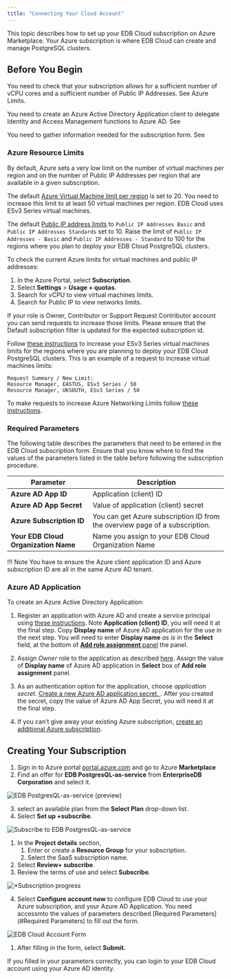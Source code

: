 ```yaml
---
title: "Connecting Your Cloud Account"
---
```


This topic describes how to set up your EDB Cloud subscription on Azure Marketplace. Your Azure subscription is where EDB Cloud can create and manage PostgreSQL clusters.

## Before You Begin

You need to check that your subscription allows for a sufficient number of vCPU cores and a sufficient number of Public IP Addresses. See Azure Limits.

You need to create an Azure Active Directory Application client to delegate Identity and Access Management functions to Azure AD. See 

You need to gather information needed for the subscription form. See 

### Azure Resource Limits

By default, Azure sets a very low limit on the number of virtual machines per region and on the number of Public IP Addresses per region that are available in a given subscription. 

The default [Azure Virtual Machine  limit per region](https://docs.microsoft.com/en-us/azure/azure-resource-manager/management/azure-subscription-service-limits#virtual-machines-limits---azure-resource-manager) is set to 20. You need to increase this limit to at least 50 virtual machines per region. EDB Cloud uses ESv3 Series virtual machines. 

The default [Public IP address limits](https://docs.microsoft.com/en-us/azure/azure-resource-manager/management/azure-subscription-service-limits#publicip-address) to `Public IP Addresses Basic` and `Public IP Addresses Standards` set to 10. Raise the limit of `Public IP Addresses - Basic` and `Public IP Addresses - Standard` to 100 for the regions where you plan to deploy your EDB Cloud PostgreSQL clusters.

To check the current Azure limits for virtual machines and public IP addresses:

1. In the Azure Portal, select **Subscription**.
2. Select **Settings** > **Usage + quotas**.
1. Search for vCPU to view virtual machines limits.
1. Search for Public IP to view networks limits.

If your role is Owner, Contributor or Support Request Contributor account you can send requests to increase those limits. Please ensure that the Default subscription filter is updated for the expected subscription id.

Follow [these instructions](https://docs.microsoft.com/en-us/azure/azure-portal/supportability/per-vm-quota-requests#request-a-standard-quota-increase-from-help--support) to increase your ESv3 Series virtual machines limits for the regions where you are planning to deploy your EDB Cloud PostgreSQL clusters. This is an example of a request to increase virtual machines limits:

```
Request Summary / New Limit:
Resource Manager, EASTUS, ESv3 Series / 50
Resource Manager, UKSOUTH, ESv3 Series / 50

```
To make requests to increase Azure Networking Limits follow [these instructions](https://docs.microsoft.com/en-us/azure/azure-portal/supportability/networking-quota-requests#request-networking-quota-increase-at-subscription-level-using-help--support).


### Required Parameters

The following table describes the parameters that need to be entered in the EDB Cloud subscription form.
Ensure that you know where to find the values of the parameters listed in the table before following the subscription procedure.


| Parameter                             | Description                                                                  |
| ------------------------------------- | ---------------------------------------------------------------------------- |
| **Azure AD App ID**                   | Application (client) ID                                                      |
| **Azure AD App Secret**               | Value of application (client) secret                                         |
| **Azure Subscription ID**             | You can get Azure subscription ID from the overview page of a subscription.  |
| **Your EDB Cloud Organization Name**  | Name you assign to your EDB Cloud Organization Name                          |

!!! Note
    You have to ensure the Azure client application ID and Azure subscription ID are all in the same Azure AD tenant.


### Azure AD Application

To create an Azure Active Directory Application:
1. Register an application with Azure AD and create a service principal using [these instructions](https://docs.microsoft.com/en-us/azure/active-directory/develop/howto-create-service-principal-portal#register-an-application-with-azure-ad-and-create-a-service-principal).
Note **Application (client) ID**, you will need it at the final step. Copy **Display name** of Azure AD application for the use in the next step.
You will need to enter **Display name** _as is_ in the **Select** field, at the bottom of  [**Add role assignment** panel](https://docs.microsoft.com/en-us/azure/role-based-access-control/role-assignments-portal?tabs=current#step-2-open-the-add-role-assignment-pane)   the panel.

2. Assign _Owner_ role to the application as described [here](https://docs.microsoft.com/en-us/azure/active-directory/develop/howto-create-service-principal-portal#assign-a-role-to-the-application). Assign the value of **Display name** of Azure AD application in **Select** box of **Add role assignment** panel.

3. As an authentication option for the application, choose _application secret._ [Create a new Azure AD application secret. ](https://docs.microsoft.com/en-us/azure/active-directory/develop/howto-create-service-principal-portal#option-2-create-a-new-application-secret). After you created the secret, copy  the value of Azure AD App Secret, you will need it at the final step.

4. If you can’t give away your existing Azure subscription, [create an additional Azure subscription](https://docs.microsoft.com/en-us/azure/cost-management-billing/manage/create-subscription).

## Creating Your Subscription

1. Sign in to Azure portal [portal.azure.com](https://portal.azure.com/)  and go to Azure **Marketplace**
2. Find an offer for **EDB PostgresQL-as-service** from **EnterpriseDB Corporation** and select it.

![*EDB PostgresQL-as-service (preview)*](images/marketplace-preview.png)

3. select an available plan from the **Select Plan** drop-down list. 
4. Select **Set up +subscribe**. 

![*Subscribe to EDB PostgresQL-as-service*](images/subscribe-to-dbaas.png "image_tooltip")

1. In the **Project details** section, 
   1. Enter or create a **Resource Group** for your subscription. 
   3. Select the SaaS subscription name.
1. Select **Review+ subscribe**.
1. Review the terms of use and select **Subscribe**.

![*Subscription progress](images/subscription-process.png "image_tooltip")

4. Select **Configure account now** to configure EDB Cloud to use your Azure subscription, and your Azure AD Application.
You need accessmto the values of parameters described [Required Parameters](#Required Parameters) to fill out the form.

![*EDB Cloud Account Form*](images/edbcloud.png "image_tooltip")

1. After filling in the form, select **Submit.**
 
If you filled in your parameters correctly, you can login to your EDB Cloud account using your Azure AD identity.
